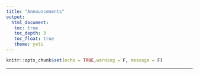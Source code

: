 ```yaml
---
title: "Announcements"
output: 
  html_document:
   toc: true
   toc_depth: 3
   toc_float: true
   theme: yeti
---
```


```r
knitr::opts_chunk$set(echo = TRUE,warning = F, message = F)
```

******
<!-- ## March 1, 2022 -->

<!-- * [CARTE Seminar on Mar 10: "Oil and Water or Vinaigrette? The Forklift Industry and Data Science"](https://carte.utoronto.ca/event/oil-and-water-or-vinaigrette-the-forklift-industry-and-data-science/) -->
<!-- * [CARTE Seminar on Mar 25: "Lumos ML: Unilever’s AI-driven Decision Support Systems"](https://carte.utoronto.ca/event/lumos-ml-unilevers-ai-driven-decision-support-systems/) -->

<!-- ## January 20, 2022 -->
<!-- * [MScAC Seminar on Jan 27: ``Hi, How Can I Help You?: Intelligent Robots as a Part of our Everyday Lives -->
<!-- ''](ashttps://www.eventbrite.ca/e/hi-how-can-i-help-you-intelligent-robots-as-a-part-of-our-everyday-lives-tickets-243954413217) -->


<!-- ## January 10, 2022 -->
<!-- Summer undergraduate data science opportunities: -->

<!-- * [DSI Summer Undergraduate Data Science (SUDS) Research Program](https://datasciences.utoronto.ca/suds/) -->
<!-- * [T-CAIREM AI in Medicine Summer Student Research Program](https://tcairem.utoronto.ca/call-student-researchers) -->

<!-- ## December 27, 2021 -->
<!-- Data science seminars at the University of Toronto: -->

<!-- * [Data Science Applied Research and Education Seminar](https://canssiontario.utoronto.ca/events/ares/) -->
<!-- * [Data Science Speaker Series](https://canssiontario.utoronto.ca/events/dsssuoft/) -->

<!-- </br> -->

<!-- ### __Content from 2021__ -->

<!-- ### __Mar 8, 2021__ -->

<!-- Tomorrow (Tuesday) from 3:10 - 4:30pm, Alp Kucukelbir, a U of Toronto and Columbia alum, now c-founder of an ML-based startup, will be talking about "Industrial ML". -->

<!-- The talk will be geared towards a non-ML audience, with plenty of time for Q&A. -->


<!-- Here is the Zoom link: -->


<!-- https://utoronto.zoom.us/j/89713225921 -->

<!-- <br> -->

<!-- Due to technical difficulties, we're using a different Zoom call today: <a href='https://vectorinstitute.zoom.us/j/98405655848?pwd=VENrVDhVQWdqbDgvZS9LamMxTy9BZz09 -->
<!-- '>Zoom Link</a>  -->

<!-- <br> -->

<!-- ### __Feb 23rd, 2021__ -->

<!-- Although this is late notice, we wanted to let you know that the JSC370 class has another guest lecture: -->

<!-- __Speaker__: Wanying Zhao, Ontario Trillium Foundation -->

<!-- __Topic__: Measuring the impact of charitable intervations -->

<!-- __Date/Time__: Feb 23rd, 2021, 3:10-4:00pm EST -->

<!-- __Zoom Info__: https://utoronto.zoom.us/j/89713225921 -->

<!-- Meeting ID: 897 1322 5921 -->

<!-- We hope to see you there. -->

<!-- <br> -->

<!-- ### __Feb 20th, 2021__ -->

<!-- Join us for the February installment of the Data Science Speaker Series at U of T. -->

<!-- Speaker: -->

<!-- Dr. Tom Wright, -->

<!-- Research Scientist, Kensington Vision Research Centre -->

<!-- Assistant Professor, Department of Ophthalmology and Vision Science, University of Toronto -->

<!-- Talk Title: __From mosquitos to flying saucers: Modelling in an imperfect world__ -->

<!-- Date & Time: Monday, Feb 22, 2021 | 5:15-6:15 pm ET -->

<!-- Location: Online -->

<!-- Free Event | All Welcome | [Register Here](https://canssiontario.utoronto.ca/event/dsss_tom-wright/) -->

<!-- __Abstract:__ -->

<!-- Modern technologies for measuring the function of the in-vivo visual system produce a wealth of data which is not completely understood. Current analysis techniques are often subjective, relying on interpretation by trained specialists and often rely on information reduction to enable the use of traditional inferential statistics. Using the example of Hydroxychloroquine, a newly (in) famous disease modifying anti-rheumatic drug (DMARD), we will examine the problems and advantages of applying machine learning to the interpretation of medical tests. -->

<!-- __Profile:__ -->

<!-- Dr. Wright is an assistant professor in the Department of Ophthalmology and Vision Sciences at the University of Toronto. He established the only visual electrophysiology diagnostic service providing routine adult testing in Southern Ontario. His research interests involve using visual electrophysiology and high resolution retinal imaging to describe the phenotypic effects of disease and other insults on the human visual system. By applying a partial least squares analysis, originally developed for fMRI analysis, to the multifocal Electroretinogram he identified deficits in the retinal function of adolescents with Type 1 diabetes before the onset of clinical retinopathy. His recent work has focused on describing retinal phenotypes of patients with inherited retinal disease. -->

<!-- </br> -->

<!-- ### __Feb 19th, 2021__ -->

<!-- Hello everyone, -->

<!-- The departments of Statistical Sciences and Computer Science are announcing the following events: -->

<!-- __Program Exploration Days__ -->

<!-- February 23, 24 & 25, 2021 -->

<!-- [Join us on Zoom for Arts & Science Program Exploration Days](https://sidneysmithcommons.artsci.utoronto.ca/program/program-exploration-days/). Connect with faculty, staff and upper-year students to learn about the various academic programs of study available to you, including specialist, majors and minors. You can also hear what students love about their programs! -->

<!-- __Math, Physical Sciences & Computer Sciences Programs__ -->

<!-- Tuesday, February 23, 2021 -->

<!-- 9:00 am – 11:00 am (EST) -->

<!-- 2:00 pm – 4:00 pm (EST) -->

<!-- __Life Sciences Programs__ -->

<!-- Wednesday, February 24, 2021 -->

<!-- 9:00 am – 11:00 am (EST) -->

<!-- 2:00 pm – 4:00 pm (EST) -->

<!-- __Social Sciences, Humanities & Rotman Programs__ -->

<!-- Thursday, February 25, 2021 -->

<!-- 9:00 am – 11:00 am (EST)  -->

<!-- 3:00 pm – 5:00 pm (EST) -->

<!-- [Register to attend Program Exploration Days](https://sidneysmithcommons.artsci.utoronto.ca/program/program-exploration-days/) to receive your Zoom link. -->

<!-- Before program enrolment begins on March 1, 2021, take the time to browse the Program Toolkit to: -->

<!-- - Learn [how to apply](https://sidneysmithcommons.artsci.utoronto.ca/program/apply-for-programs/) for your program -->
<!-- - See a [complete list of programs](https://sidneysmithcommons.artsci.utoronto.ca/program/list-of-programs/) -->
<!-- - Explore the new [program showcase](https://sidneysmithcommons.artsci.utoronto.ca/program/program-showcase/) -->
<!-- - Watch [student videos](https://artsci-programs.capsule.video/) sharing their experience -->


<!-- </br> -->

<!-- ### __Feb 8th, 2021__ -->

<!-- Hello everyone, -->

<!-- As we approach the half-way point of this class, we'd like to hear your feedback on this course. With this in mind, we've designed a short survey to gather your feedback. Please note that this survey is completely anonymous, and will not impact your grade in this course. -->

<!-- You can complete the survey by following  <a href="https://forms.gle/wYGYuSaCgNDbQgBv8" target="_blank"> this link </a>. -->

<!-- </br> -->

<!-- ### __Feb 2nd, 2021__ -->

<!-- Sorry for the late notice everyone, -->

<!-- On __Tuesday, Feb 2nd, from 3:10pm to 4:00pm__, JSC370 will be hosting __Farah Bastien, Manager of Data Science for Maple Leaf Sports and Entertainment__ (who own the Leafs and the raptors), along with a junior data scientist from her team. -->

<!-- Farah will be talking about her experience with data science in industry, including how she got there, what's valued, what's typically used, what's expected, what's missing, how their analyses get used, etc.  Her team member is also going to walk us through some example analyses using publicly-available data: -->
<!-- https://github.com/statsbomb/open-data -->
<!-- Such as player role classification, rewarding narrow misses, and estimating ball speed. -->

<!-- The zoom link is here: -->
<!-- https://utoronto.zoom.us/j/89713225921 -->

<!-- Meeting ID: 897 1322 5921 -->

<!-- <br> -->

<!-- ****** -->


<!-- ### __Jan 18th, 2021__ -->

<!-- Just a reminder about the guest lecture for JSC370: -->

<!-- Speaker: __Ben Allison, Principal Machine Learning Scientist at Amazon.__ -->

<!-- Date & Time: __Tuesday, Jan 19, 2021, 3:10pm - 4:00pm EST__ -->

<!-- Meeting Link: <a href = "https://utoronto.zoom.us/j/89713225921" target = "_blank">Zoom</a>  -->

<!-- Meeting ID: 897 1322 5921 -->

<!-- You're also welcome to stay for the lecture afterwards. -->

<!-- - Also, slides for Lecture 2 are posted. -->


<!-- ****** -->
